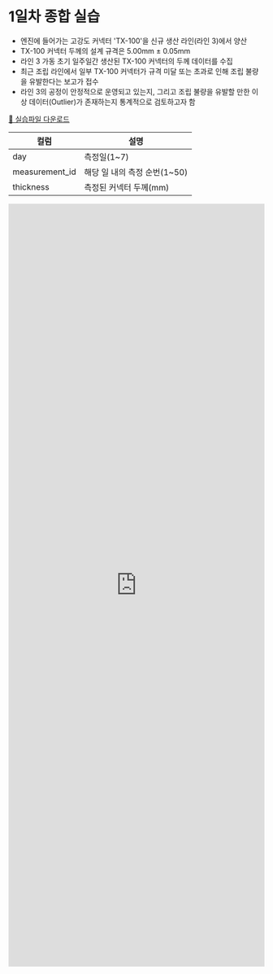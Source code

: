 # 1일차 종합 실습

- 엔진에 들어가는 고강도 커넥터 'TX-100'을 신규 생산 라인(라인 3)에서 양산
- TX-100 커넥터 두께의 설계 규격은 5.00mm ± 0.05mm
- 라인 3 가동 초기 일주일간 생산된 TX-100 커넥터의 두께 데이터를 수집
- 최근 조립 라인에서 일부 TX-100 커넥터가 규격 미달 또는 초과로 인해 조립 불량을 유발한다는 보고가 접수
- 라인 3의 공정이 안정적으로 운영되고 있는지, 그리고 조립 불량을 유발할 만한 이상 데이터(Outlier)가 존재하는지 통계적으로 검토하고자 함

[📁 실습파일 다운로드](https://github.com/euphoris/datasets/raw/refs/heads/master/TX100.xlsx)

| 컬럼 | 설명 |
| --- | --- |
| day | 측정일(1~7) |
| measurement_id | 해당 일 내의 측정 순번(1~50) |
| thickness | 측정된 커넥터 두께(mm) |


<iframe src="https://tally.so/embed/nrYeYl?alignLeft=1&hideTitle=1&transparentBackground=1&dynamicHeight=1" loading="lazy" width="100%" height="1500" frameborder="0" marginheight="0" marginwidth="0" title="[통계] day 1 종합 실습"></iframe>
